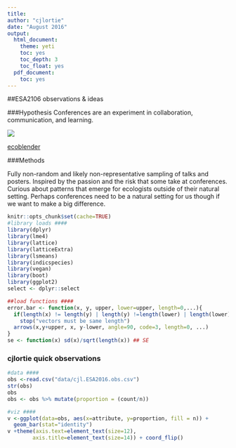 ```yaml
---
title:
author: "cjlortie"
date: "August 2016"
output:
  html_document:
    theme: yeti
    toc: yes
    toc_depth: 3
    toc_float: yes
  pdf_document:
    toc: yes
---
```

##ESA2106 observations & ideas

###Hypothesis
Conferences are an experiment in collaboration, communication, and learning.

![](./ecology.jpg)

[ecoblender](http://ecoblender.org)

###Methods

Fully non-random and likely non-representative sampling of talks and posters.
Inspired by the passion and the risk that some take at conferences.
Curious about patterns that emerge for ecologists outside of their natural setting.
Perhaps conferences need to be a natural setting for us though if we want to make a big difference.

```r
knitr::opts_chunk$set(cache=TRUE)
#library loads ####
library(dplyr)
library(lme4)
library(lattice)
library(latticeExtra)
library(lsmeans)
library(indicspecies)
library(vegan)
library(boot)
library(ggplot2)
select <- dplyr::select

##load functions ####
error.bar <- function(x, y, upper, lower=upper, length=0,...){
  if(length(x) != length(y) | length(y) !=length(lower) | length(lower) != length(upper))
    stop("vectors must be same length")
  arrows(x,y+upper, x, y-lower, angle=90, code=3, length=0, ...)
}
se <- function(x) sd(x)/sqrt(length(x)) ## SE
```

### cjlortie quick observations
```r
#data ####
obs <-read.csv("data/cjl.ESA2016.obs.csv")
str(obs)
obs
obs <- obs %>% mutate(proportion = (count/n))

#viz ####
v <-ggplot(data=obs, aes(x=attribute, y=proportion, fill = n)) +
  geom_bar(stat="identity")
v +theme(axis.text=element_text(size=12),
        axis.title=element_text(size=14)) + coord_flip()

```
